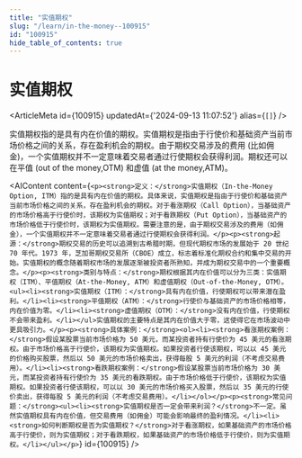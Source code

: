 ```yaml
---
title: "实值期权"
slug: "/learn/in-the-money--100915"
id: "100915"
hide_table_of_contents: true
---
```



# 实值期权

<ArticleMeta id={100915} updatedAt={'2024-09-13 11:07:52'} alias={`[]`} />
<div className='border-solid border-b border-t-0 my-4 border-[var(--ifm-color-gray-300)]' />

实值期权指的是具有内在价值的期权。实值期权是指由于行使价和基础资产当前市场价格之间的关系，存在盈利机会的期权。由于期权交易涉及的费用 (比如佣金)，一个实值期权并不一定意味着交易者通过行使期权会获得利润。期权还可以在平值 (out of the money,OTM) 和虚值 (at the money,ATM)。

<AIContent content={`<p><strong>定义：</strong>实值期权（In-the-Money Option, ITM）指的是具有内在价值的期权。具体来说，实值期权是指由于行使价和基础资产当前市场价格之间的关系，存在盈利机会的期权。对于看涨期权（Call Option），当基础资产的市场价格高于行使价时，该期权为实值期权；对于看跌期权（Put Option），当基础资产的市场价格低于行使价时，该期权为实值期权。需要注意的是，由于期权交易涉及的费用（如佣金），一个实值期权并不一定意味着交易者通过行使期权会获得利润。</p><p><strong>起源：</strong>期权交易的历史可以追溯到古希腊时期，但现代期权市场的发展始于 20 世纪 70 年代。1973 年，芝加哥期权交易所（CBOE）成立，标志着标准化期权合约和集中交易的开始。实值期权的概念随着期权市场的发展逐渐被投资者所熟知，并成为期权交易中的一个重要概念。</p><p><strong>类别与特点：</strong>期权根据其内在价值可以分为三类：实值期权（ITM）、平值期权（At-the-Money, ATM）和虚值期权（Out-of-the-Money, OTM）。<ul><li><strong>实值期权（ITM）：</strong>具有内在价值，行使期权可以带来潜在盈利。</li><li><strong>平值期权（ATM）：</strong>行使价与基础资产的市场价格相等，内在价值为零。</li><li><strong>虚值期权（OTM）：</strong>没有内在价值，行使期权不会带来盈利。</li></ul>实值期权的主要特点是其内在价值大于零，这使得它在市场波动中更具吸引力。</p><p><strong>具体案例：</strong><ol><li><strong>看涨期权案例：</strong>假设某股票当前市场价格为 50 美元，而某投资者持有行使价为 45 美元的看涨期权。由于市场价格高于行使价，该期权为实值期权。如果投资者行使该期权，可以以 45 美元的价格购买股票，然后以 50 美元的市场价格卖出，获得每股 5 美元的利润（不考虑交易费用）。</li><li><strong>看跌期权案例：</strong>假设某股票当前市场价格为 30 美元，而某投资者持有行使价为 35 美元的看跌期权。由于市场价格低于行使价，该期权为实值期权。如果投资者行使该期权，可以以 30 美元的市场价格买入股票，然后以 35 美元的行使价卖出，获得每股 5 美元的利润（不考虑交易费用）。</li></ol></p><p><strong>常见问题：</strong><ul><li><strong>实值期权是否一定会带来利润？</strong>不一定。虽然实值期权具有内在价值，但交易费用（如佣金）可能会影响最终的盈利情况。</li><li><strong>如何判断期权是否为实值期权？</strong>对于看涨期权，如果基础资产的市场价格高于行使价，则为实值期权；对于看跌期权，如果基础资产的市场价格低于行使价，则为实值期权。</li></ul></p>`} id={100915} />
